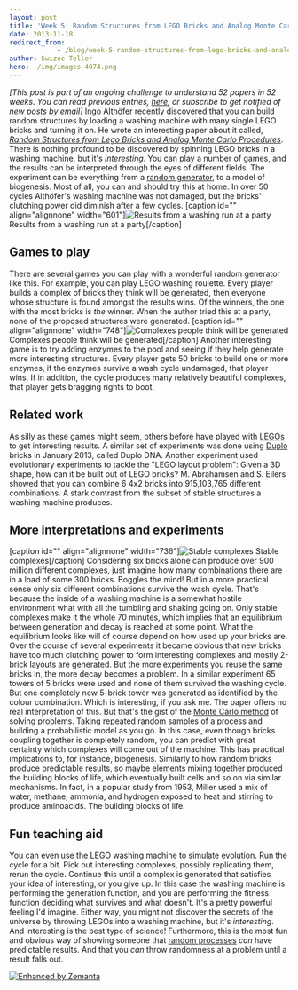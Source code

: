```yaml
---
layout: post
title: 'Week 5: Random Structures from LEGO Bricks and Analog Monte Carlo Procedures'
date: 2013-11-18
redirect_from: 
            - /blog/week-5-random-structures-from-lego-bricks-and-analog-monte-carlo-procedures/swizec/6422
author: Swizec Teller
hero: ./img/images-4074.png
---
```

_\[This post is part of an ongoing challenge to understand 52 papers in 52 weeks. You can read previous entries, [here](http://swizec.com/blog/category/52-papers-in-52-weeks), or subscribe to get notified of new posts by [email](http://swiz.ec/52papers-list)]_ [Ingo Althöfer](http://www.althofer.de/) recently discovered that you can build random structures by loading a washing machine with many single LEGO bricks and turning it on. He wrote an interesting paper about it called, [_Random Structures from Lego Bricks and Analog Monte Carlo Procedures_](http://www.althofer.de/random-lego-structures.pdf). There is nothing profound to be discovered by spinning LEGO bricks in a washing machine, but it's _interesting_. You can play a number of games, and the results can be interpreted through the eyes of different fields. The experiment can be everything from a [random generator](http://en.wikipedia.org/wiki/Random_number_generation "Random number generation"), to a model of biogenesis. Most of all, you can and should try this at home. In over 50 cycles Althöfer's washing machine was not damaged, but the bricks' clutching power did diminish after a few cycles. \[caption id="" align="alignnone" width="601"]![Results from a washing run at a party](./img/images-4074.png "Results from a washing run at a party") Results from a washing run at a party\[/caption]

## Games to play

There are several games you can play with a wonderful random generator like this. For example, you can play LEGO washing roulette. Every player builds a complex of bricks they think will be generated, then everyone whose structure is found amongst the results wins. Of the winners, the one with the most bricks is _the_ winner. When the author tried this at a party, none of the proposed structures were generated. \[caption id="" align="alignnone" width="748"]![Complexes people think will be generated](./img/images-4075.png "Complexes people think will be generated") Complexes people think will be generated\[/caption] Another interesting game is to try adding enzymes to the pool and seeing if they help generate more interesting structures. Every player gets 50 bricks to build one or more enzymes, if the enzymes survive a wash cycle undamaged, that player wins. If in addition, the cycle produces many relatively beautiful complexes, that player gets bragging rights to boot.

## Related work

As silly as these games might seem, others before have played with [LEGOs](http://www.lego.com/ "Lego") to get interesting results. A similar set of experiments was done using [Duplo](http://duplo.lego.com/ "Lego Duplo") bricks in January 2013, called Duplo DNA. Another experiment used evolutionary experiments to tackle the "LEGO layout problem": Given a 3D shape, how can it be built out of LEGO bricks? M. Abrahamsen and S. Eilers showed that you can combine 6 4x2 bricks into 915,103,765 different combinations. A stark contrast from the subset of stable structures a washing machine produces.

## More interpretations and experiments

\[caption id="" align="alignnone" width="736"]![Stable complexes](./img/images-4078.png "Stable complexes") Stable complexes\[/caption] Considering six bricks alone can produce over 900 million different complexes, just imagine how many combinations there are in a load of some 300 bricks. Boggles the mind! But in a more practical sense only six different combinations survive the wash cycle. That's because the inside of a washing machine is a somewhat hostile environment what with all the tumbling and shaking going on. Only stable complexes make it the whole 70 minutes, which implies that an equilibrium between generation and decay is reached at some point. What the equilibrium looks like will of course depend on how used up your bricks are. Over the course of several experiments it became obvious that new bricks have too much clutching power to form interesting complexes and mostly 2-brick layouts are generated. But the more experiments you reuse the same bricks in, the more decay becomes a problem. In a similar experiment 65 towers of 5 bricks were used and none of them survived the washing cycle. But one completely new 5-brick tower was generated as identified by the colour combination. Which is interesting, if you ask me. The paper offers no real interpretation of this. But that's the gist of the [Monte Carlo method](http://en.wikipedia.org/wiki/Monte_Carlo_method "Monte Carlo method") of solving problems. Taking repeated random samples of a process and building a probabilistic model as you go. In this case, even though bricks coupling together is completely random, you can predict with great certainty which complexes will come out of the machine. This has practical implications to, for instance, biogenesis. Similarly to how random bricks produce predictable results, so maybe elements mixing together produced the building blocks of life, which eventually built cells and so on via similar mechanisms. In fact, in a popular study from 1953, Miller used a mix of water, methane, ammonia, and hydrogen exposed to heat and stirring to produce aminoacids. The building blocks of life.

## Fun teaching aid

You can even use the LEGO washing machine to simulate evolution. Run the cycle for a bit. Pick out interesting complexes, possibly replicating them, rerun the cycle. Continue this until a complex is generated that satisfies your idea of interesting, or you give up. In this case the washing machine is performing the generation function, and you are performing the fitness function deciding what survives and what doesn't. It's a pretty powerful feeling I'd imagine. Either way, you might not discover the secrets of the universe by throwing LEGOs into a washing machine, but it's _interesting_. And interesting is the best type of science! Furthermore, this is the most fun and obvious way of showing someone that [random processes](http://en.wikipedia.org/wiki/Stochastic_process "Stochastic process") _can_ have predictable results. And that you _can_ throw randomness at a problem until a result falls out.

[![Enhanced by Zemanta](http://img.zemanta.com/zemified_e.png?x-id=579463e7-5669-4c3a-b545-0752a65f11db)](http://www.zemanta.com/?px "Enhanced by Zemanta")
